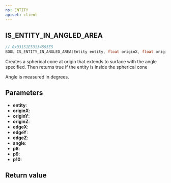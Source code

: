 ```yaml
---
ns: ENTITY
apiset: client
---
```

## IS_ENTITY_IN_ANGLED_AREA

```c
// 0xD3151E53134595E5
BOOL IS_ENTITY_IN_ANGLED_AREA(Entity entity, float originX, float originY, float originZ, float edgeX, float edgeY, float edgeZ, float angle, BOOL p8, BOOL p9, Any p10);
```

Creates a spherical cone at origin that extends to surface with the angle specified. Then returns true if the entity is inside the spherical cone

Angle is measured in degrees.

## Parameters
* **entity**:
* **originX**:
* **originY**:
* **originZ**:
* **edgeX**:
* **edgeY**:
* **edgeZ**:
* **angle**:
* **p8**:
* **p9**:
* **p10**:

## Return value